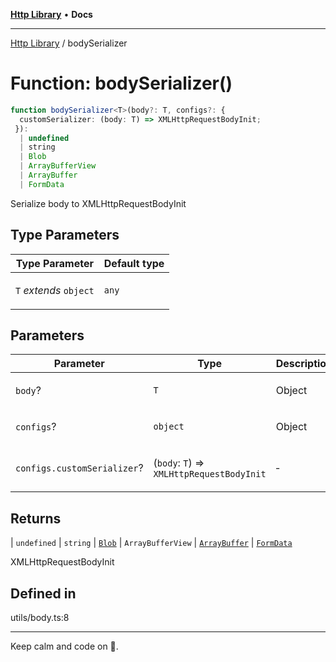 
<Meta title="Libs/Http/functions/bodySerializer" />



[**Http Library**](/?path=/docs/libs-http-overview--page) • **Docs**

***

[Http Library](/?path=/docs/libs-http-overview--page) / bodySerializer

# Function: bodySerializer()

```ts
function bodySerializer<T>(body?: T, configs?: {
  customSerializer: (body: T) => XMLHttpRequestBodyInit;
 }): 
  | undefined
  | string
  | Blob
  | ArrayBufferView
  | ArrayBuffer
  | FormData
```

Serialize body to XMLHttpRequestBodyInit

## Type Parameters

<table>
<thead>
<tr>
<th>Type Parameter</th>
<th>Default type</th>
</tr>
</thead>
<tbody>
<tr>
<td>

`T` *extends* `object`

</td>
<td>

`any`

</td>
</tr>
</tbody>
</table>

## Parameters

<table>
<thead>
<tr>
<th>Parameter</th>
<th>Type</th>
<th>Description</th>
</tr>
</thead>
<tbody>
<tr>
<td>

`body`?

</td>
<td>

`T`

</td>
<td>

Object

</td>
</tr>
<tr>
<td>

`configs`?

</td>
<td>

`object`

</td>
<td>

Object

</td>
</tr>
<tr>
<td>

`configs.customSerializer`?

</td>
<td>

(`body`: `T`) => `XMLHttpRequestBodyInit`

</td>
<td>

&hyphen;

</td>
</tr>
</tbody>
</table>

## Returns

  \| `undefined`
  \| `string`
  \| [`Blob`](https://developer.mozilla.org/docs/Web/API/Blob)
  \| `ArrayBufferView`
  \| [`ArrayBuffer`](https://developer.mozilla.org/docs/Web/JavaScript/Reference/Global_Objects/ArrayBuffer)
  \| [`FormData`](https://developer.mozilla.org/docs/Web/API/FormData)

XMLHttpRequestBodyInit

## Defined in

utils/body.ts:8


***

Keep calm and code on 🤘.